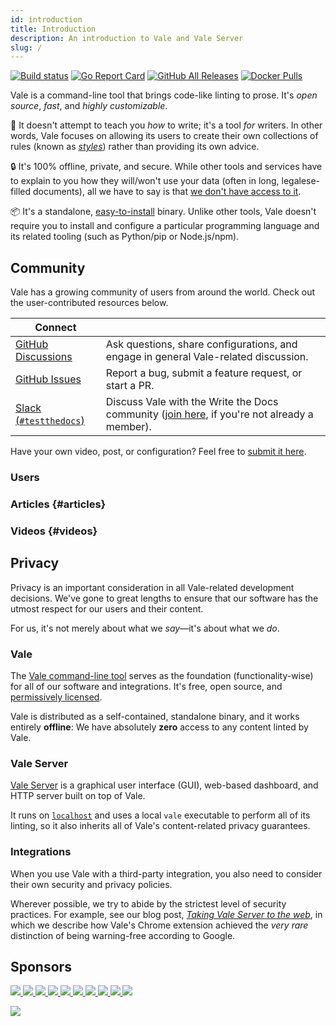 ```yaml
---
id: introduction
title: Introduction
description: An introduction to Vale and Vale Server
slug: /
---
```



[![Build status](https://ci.appveyor.com/api/projects/status/snk0oo6ih1nwuf6r?svg=true)](https://ci.appveyor.com/project/jdkato/vale) [![Go Report Card](https://img.shields.io/badge/%F0%9F%93%9D%20%20go%20report-A%2B-75C46B?color=00ACD7)](https://goreportcard.com/report/github.com/errata-ai/vale) [![GitHub All Releases](https://img.shields.io/github/downloads/errata-ai/vale/total?logo=GitHub&color=ff69b4)](https://github.com/errata-ai/vale/releases) [![Docker Pulls](https://img.shields.io/docker/pulls/jdkato/vale?color=orange&logo=docker&logoColor=white)](https://hub.docker.com/r/jdkato/vale)

Vale is a command-line tool that brings code-like linting to prose. It's
_open source_, _fast_, and _highly customizable_.

:memo: It doesn't attempt to teach you _how_ to write; it's a tool _for_ writers. In
other words, Vale focuses on allowing its users to create their own collections
of rules (known as [_styles_](/vale/styles)) rather than providing its own
advice.

:lock: It's 100% offline, private, and secure. While other tools and services
have to explain to you how they will/won't use your data (often in long,
legalese-filled documents), all we have to say is that [we don't have access
to it](#privacy).

:package: It's a standalone, [easy-to-install](/vale/install) binary. Unlike other tools, Vale
doesn't require you to install and configure a particular programming language
and its related tooling (such as Python/pip or Node.js/npm).

## Community

Vale has a growing community of users from around the world. Check out the
user-contributed resources below.

| Connect                    |                                                                                                 |
| -------------------------- | ----------------------------------------------------------------------------------------------- |
| [GitHub Discussions][1]    | Ask questions, share configurations, and engage in general Vale-related discussion.             |
| [GitHub Issues][4]         | Report a bug, submit a feature request, or start a PR.                                          |
| [Slack (`#testthedocs`)][2]| Discuss Vale with the Write the Docs community ([join here][3], if you're not already a member). |

Have your own video, post, or configuration? Feel free to [submit it here](https://github.com/errata-ai/vale-server/issues/new).

### Users

<ActiveTeamRow />

### Articles {#articles}

<BlogList />

### Videos {#videos}

<VideoList />

## Privacy

Privacy is an important consideration in all Vale-related development
decisions. We've gone to great lengths to ensure that our software has the
utmost respect for our users and their content.

For us, it's not merely about what we *say*&mdash;it's about what we *do*.

### Vale

The [Vale command-line tool][5] serves as the foundation (functionality-wise)
for all of our software and integrations. It's free, open source, and
[permissively licensed][6].

Vale is distributed as a self-contained, standalone binary, and it works
entirely **offline**: We have absolutely **zero** access to any content linted
by Vale.

### Vale Server

[Vale Server][7] is a graphical user interface (GUI), web-based dashboard, and
HTTP server built on top of Vale.

It runs on [`localhost`][8] and uses a local `vale` executable to perform all
of its linting, so it also inherits all of Vale's content-related privacy
guarantees.

### Integrations

When you use Vale with a third-party integration, you also need to consider
their own security and privacy policies.

Wherever possible, we try to abide by the strictest level of security
practices. For example, see our blog post, [*Taking Vale Server to the web*][14],
in which we describe how Vale's Chrome extension achieved the *very rare*
distinction of being warning-free according to Google.

## Sponsors

<a href="https://opencollective.com/vale/organization/0/website">
  <img src="https://opencollective.com/vale/organization/0/avatar.svg?avatarHeight=100" />
</a>
<a href="https://opencollective.com/vale/organization/1/website">
  <img src="https://opencollective.com/vale/organization/1/avatar.svg?avatarHeight=100" />
</a>
<a href="https://opencollective.com/vale/organization/2/website">
  <img src="https://opencollective.com/vale/organization/2/avatar.svg?avatarHeight=100" />
</a>
<a href="https://opencollective.com/vale/organization/3/website">
  <img src="https://opencollective.com/vale/organization/3/avatar.svg?avatarHeight=100" />
</a>
<a href="https://opencollective.com/vale/organization/4/website">
  <img src="https://opencollective.com/vale/organization/4/avatar.svg?avatarHeight=100" />
</a>
<a href="https://opencollective.com/vale/organization/5/website">
  <img src="https://opencollective.com/vale/organization/5/avatar.svg?avatarHeight=100" />
</a>
<a href="https://opencollective.com/vale/organization/6/website">
  <img src="https://opencollective.com/vale/organization/6/avatar.svg?avatarHeight=100" />
</a>
<a href="https://opencollective.com/vale/organization/7/website">
  <img src="https://opencollective.com/vale/organization/7/avatar.svg?avatarHeight=100" />
</a>
<a href="https://opencollective.com/vale/organization/8/website">
  <img src="https://opencollective.com/vale/organization/8/avatar.svg?avatarHeight=100" />
</a>
<a href="https://opencollective.com/vale/organization/9/website">
  <img src="https://opencollective.com/vale/organization/9/avatar.svg?avatarHeight=100" />
</a>

<a href="https://opencollective.com/vale"><img src="https://opencollective.com/vale/individuals.svg?width=890" /></a>

[1]: https://github.com/errata-ai/vale/discussions
[2]: https://writethedocs.slack.com/archives/CBWQQ5E57
[3]: https://www.writethedocs.org/slack/
[4]: https://github.com/errata-ai/vale/issues/new
[5]: https://github.com/errata-ai/vale
[6]: https://github.com/errata-ai/vale/blob/v2/LICENSE
[7]: /vale-server/install
[8]: https://en.wikipedia.org/wiki/Localhost
[9]: https://vale-studio.errata.ai/
[10]: https://errata.ai/vale-server/privacy/
[11]: https://errata.ai/vale-server/terms/
[12]: https://www.heroku.com/
[13]: https://github.blog/2020-12-17-no-cookie-for-you/
[14]: https://medium.com/valelint/taking-vale-server-to-the-web-4de44b32e547
